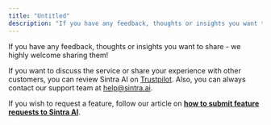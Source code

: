```yaml
---
title: "Untitled"
description: "If you have any feedback, thoughts or insights you want to share - we highly welcome sharing them!"
---
```


If you have any feedback, thoughts or insights you want to share - we highly welcome sharing them!

If you want to discuss the service or share your experience with other customers, you can review Sintra AI on [Trustpilot](https://www.trustpilot.com/review/sintra.ai). Also, you can always contact our support team at [help@sintra.ai](mailto:help@sintra.ai). 

If you wish to request a feature, follow our article on **[how to submit feature requests to Sintra AI](https://help.sintra.ai/en/articles/10892341-how-to-submit-feature-requests-to-sintra-ai)**.